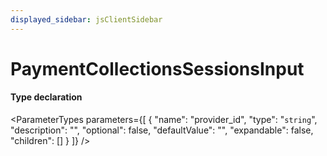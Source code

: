 ```yaml
---
displayed_sidebar: jsClientSidebar
---
```



# PaymentCollectionsSessionsInput

#### Type declaration

<ParameterTypes parameters={[
  {
    "name": "provider_id",
    "type": "`string`",
    "description": "",
    "optional": false,
    "defaultValue": "",
    "expandable": false,
    "children": []
  }
]} />
